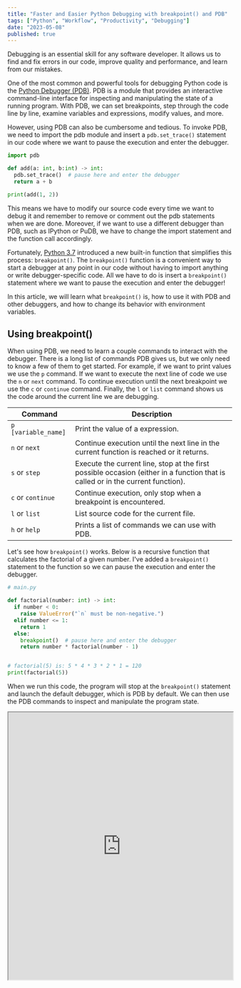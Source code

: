 ```yaml
---
title: "Faster and Easier Python Debugging with breakpoint() and PDB"
tags: ["Python", "Workflow", "Productivity", "Debugging"]
date: "2023-05-08"
published: true
---
```


Debugging is an essential skill for any software developer.
It allows us to find and fix errors in our code, improve quality and performance, and learn from our mistakes.

One of the most common and powerful tools for debugging Python code is the [Python Debugger (PDB)](https://docs.python.org/3/library/pdb.html).
PDB is a module that provides an interactive command-line interface for inspecting and manipulating the state of a running program.
With PDB, we can set breakpoints, step through the code line by line, examine variables and expressions, modify values, and more.

However, using PDB can also be cumbersome and tedious.
To invoke PDB, we need to import the pdb module and insert a `pdb.set_trace()` statement in our code where we want to pause the execution and enter the debugger.

```python
import pdb

def add(a: int, b:int) -> int:
  pdb.set_trace()  # pause here and enter the debugger
  return a + b

print(add(1, 2))
```

This means we have to modify our source code every time we want to debug it and remember to remove or comment out the pdb statements when we are done.
Moreover, if we want to use a different debugger than PDB, such as IPython or PuDB, we have to change the import statement and the function call accordingly.

Fortunately, [Python 3.7](https://peps.python.org/pep-0553/) introduced a new built-in function that simplifies this process: `breakpoint()`.
The `breakpoint()` function is a convenient way to start a debugger at any point in our code without having to import anything or write debugger-specific code.
All we have to do is insert a `breakpoint()` statement where we want to pause the execution and enter the debugger!

In this article, we will learn what `breakpoint()` is, how to use it with PDB and other debuggers, and how to change its behavior with environment variables.

## Using breakpoint()

When using PDB, we need to learn a couple commands to interact with the debugger.
There is a long list of commands PDB gives us, but we only need to know a few of them to get started.
For example, if we want to print values we use the `p` command.
If we want to execute the next line of code we use the `n` or `next` command.
To continue execution until the next breakpoint we use the `c` or `continue` command.
Finally, the `l` or `list` command shows us the code around the current line we are debugging.

| Command             | Description                                                                                                                     |
| ------------------- | ------------------------------------------------------------------------------------------------------------------------------- |
| `p [variable_name]` | Print the value of a expression.                                                                                                |
| `n` or `next`       | Continue execution until the next line in the current function is reached or it returns.                                        |
| `s` or `step`       | Execute the current line, stop at the first possible occasion (either in a function that is called or in the current function). |
| `c` or `continue`   | Continue execution, only stop when a breakpoint is encountered.                                                                 |
| `l` or `list`       | List source code for the current file.                                                                                          |
| `h` or `help`       | Prints a list of commands we can use with PDB.                                                                                  |

Let's see how `breakpoint()` works.
Below is a recursive function that calculates the factorial of a given number.
I've added a `breakpoint()` statement to the function so we can pause the execution and enter the debugger.

```python
# main.py

def factorial(number: int) -> int:
  if number < 0:
    raise ValueError("`n` must be non-negative.")
  elif number <= 1:
    return 1
  else:
    breakpoint()  # pause here and enter the debugger
    return number * factorial(number - 1)


# factorial(5) is: 5 * 4 * 3 * 2 * 1 = 120
print(factorial(5))
```

When we run this code, the program will stop at the `breakpoint()` statement and launch the default debugger, which is PDB by default.
We can then use the PDB commands to inspect and manipulate the program state.

<iframe
  src="https://replit.com/@DylanPaulus/factorial-breakpoint?embed=true#main.py"
  width="100%"
  height="600"
/>
<a
  href="https://replit.com/@DylanPaulus/factorial-breakpoint#main.py"
  target="_blank"
  class="text-sm text-center text-white transition hover:text-white hover:bg-slate-700 rounded-b bg-slate-600 pt-4">
  Open in new window
</a>

<figcaption class="text-sm my-4 text-center">
<ul>
  Play with PDB by clicking green "Run" button near the top right of the
  code editor.

If you want to navigate back to the code, click "Show files" at the top left
of the code editor and select "main.py".

</ul>

</figcaption>

We can see that `breakpoint()` pauses the execution at the line where it is called.
By using the commands we learned above, we can inspect the program state (`p number` to see the value of `n`) and step through the code line by line (`s`).

## Changing the debugger behavior

One of the advantages of using `breakpoint()` over `pdb.set_trace()` is that we can switch to a different debugger at any time.
By setting the `PYTHONBREAKPOINT` environment variable we can tell Python which debugger we would like to use.
For example, if we want to use IPython as our debugger, we can run:

```bash
$ export PYTHONBREAKPOINT=IPython.core.debugger.set_trace
$ python3 main.py
```

Another advantage of using `breakpoint()` is that we can disable all breakpoints in our code by setting the `PYTHONBREAKPOINT` environment variable to 0.
This is useful when we want to run our code without entering the debugger; without having to remove or comment out all the `breakpoint()` statements.

```bash
$ export PYTHONBREAKPOINT=0
$ python3 main.py
```

## End

`breakpoint()` is a much needed improvement over `pdb.set_trace()`!
It gives us the ability to quickly debug our code, and easily switch between different debuggers.
